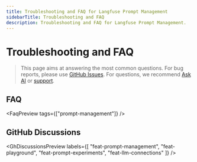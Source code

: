 ```yaml
---
title: Troubleshooting and FAQ for Langfuse Prompt Management
sidebarTitle: Troubleshooting and FAQ
description: Troubleshooting and FAQ for Langfuse Prompt Management.
---
```


# Troubleshooting and FAQ

> This page aims at answering the most common questions. For bug reports, please use [GitHub Issues](https://github.com/langfuse/langfuse/issues). For questions, we recommend [Ask AI](/docs/ask-ai) or [support](/support).

## FAQ


<FaqPreview tags={["prompt-management"]} />

## GitHub Discussions


<GhDiscussionsPreview labels={[
  "feat-prompt-management", 
  "feat-playground", 
  "feat-prompt-experiments", 
  "feat-llm-connections"
  ]} />